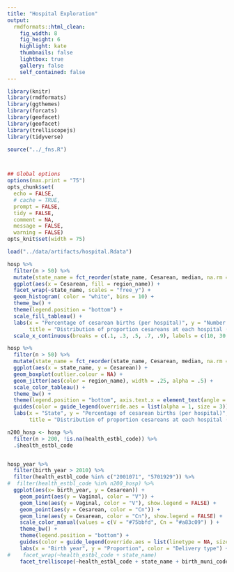 ```yaml
---
title: "Hospital Exploration"
output:
  rmdformats::html_clean:
    fig_width: 8
    fig_height: 6
    highlight: kate
    thumbnails: false
    lightbox: true
    gallery: false
    self_contained: false
---
```


```r
library(knitr)
library(rmdformats)
library(ggthemes)
library(forcats)
library(geofacet)
library(geofacet)
library(trelliscopejs)
library(tidyverse)

source("../_fns.R")



## Global options
options(max.print = "75")
opts_chunk$set(
  echo = FALSE,
  # cache = TRUE,
  prompt = FALSE,
  tidy = FALSE,
  comment = NA,
  message = FALSE,
  warning = FALSE)
opts_knit$set(width = 75)

load("../data/artifacts/hospital.Rdata")

```



```r
hosp %>%
  filter(n > 50) %>%
  mutate(state_name = fct_reorder(state_name, Cesarean, median, na.rm = TRUE)) %>%
  ggplot(aes(x = Cesarean, fill = region_name)) +
  facet_wrap(~state_name, scales = "free_y") +
  geom_histogram( color = "white", bins = 10) +
  theme_bw() +
  theme(legend.position = "bottom") +
  scale_fill_tableau() +
  labs(x = "Percentage of cesarean births (per hospital)", y = "Number of hospitals in bin", fill = "Region",
       title = "Distribution of proportion cesareans at each hospital (n>50)") +
  scale_x_continuous(breaks = c(.1, .3, .5, .7, .9), labels = c(10, 30, 50, 70, 90))

```




```r
hosp %>%
  filter(n > 50) %>%
  mutate(state_name = fct_reorder(state_name, Cesarean, median, na.rm = TRUE)) %>%
  ggplot(aes(x = state_name, y = Cesarean)) +
  geom_boxplot(outlier.colour = NA) +
  geom_jitter(aes(color = region_name), width = .25, alpha = .5) +
  scale_color_tableau() +
  theme_bw() +
  theme(legend.position = "bottom", axis.text.x = element_text(angle = 45, vjust = 1, hjust = 1)) +
  guides(color = guide_legend(override.aes = list(alpha = 1, size = 3))) +
  labs(x = "State", y = "Percentage of cesarean births (per hospital)", color = "Region",
       title = "Distribution of proportion cesareans at each hospital (n>50)") 

```



```r
n200_hosp <- hosp %>%
  filter(n > 200, !is.na(health_estbl_code)) %>%
  .$health_estbl_code


hosp_year %>%
  filter(birth_year > 2010) %>%
  filter(health_estbl_code %in% c("2001071", "5701929")) %>%
#  filter(health_estbl_code %in% n200_hosp) %>%
  ggplot(aes(x= birth_year, y = Cesarean)) +
    geom_point(aes(y = Vaginal, color = "V")) +
    geom_line(aes(y = Vaginal, color = "V"), show.legend = FALSE) +
    geom_point(aes(y = Cesarean, color = "Cn")) +
    geom_line(aes(y = Cesarean, color = "Cn"), show.legend = FALSE) +
    scale_color_manual(values = c(V = "#75bbfd", Cn = "#a83c09") ) +
    theme_bw() +
    theme(legend.position = "bottom") +
    guides(color = guide_legend(override.aes = list(linetype = NA, size = 4))) +
    labs(x = "Birth year", y = "Proportion", color = "Delivery type") +
#    facet_wrap(~health_estbl_code + state_name)
    facet_trelliscope(~health_estbl_code + state_name + birth_muni_code, as_plotly = TRUE, width = 650, path = "trelliscope", nrow = 3, ncol = 3)


```


